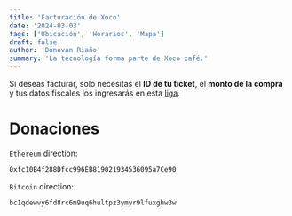 ```yaml
---
title: 'Facturación de Xoco'
date: '2024-03-03'
tags: ['Ubicación', 'Horarios', 'Mapa']
draft: false
author: 'Donovan Riaño'
summary: 'La tecnología forma parte de Xoco café.'
---
```


Si deseas facturar, solo necesitas el **ID de tu ticket**, el **monto de la compra** y tus datos fiscales los ingresarás en esta [liga](https://revepos.com/integraciones.html).

# Donaciones

`Ethereum` direction:

```bash
0xfc10B4f288Dfcc996EB819021934536095a7Ce90
```

`Bitcoin` direction:

```bash
bc1qdewvy6fd8rc6m9uq6hultpz3ymyr9lfuxghw3w
```
